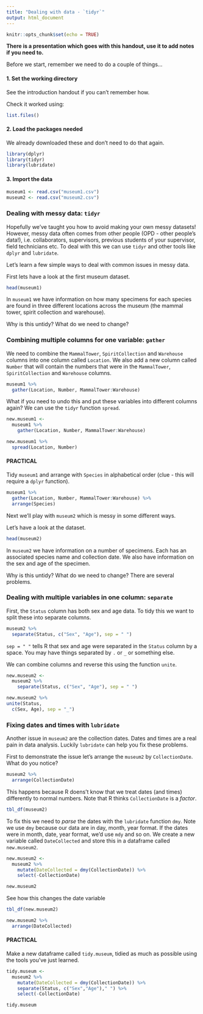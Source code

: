 ```yaml
---
title: "Dealing with data - `tidyr`"
output: html_document
---
```


```r
knitr::opts_chunk$set(echo = TRUE)
```


**There is a presentation which goes with this handout, use it to add notes if you need to.**

Before we start, remember we need to do a couple of things...

#### 1. Set the working directory
See the introduction handout if you can't remember how.

Check it worked using:
```r
list.files()
```

#### 2. Load the packages needed
We already downloaded these and don't need to do that again. 
```r
library(dplyr)
library(tidyr)
library(lubridate)
```

#### 3. Import the data
```r
museum1 <- read.csv("museum1.csv")
museum2 <- read.csv("museum2.csv")
```

### Dealing with messy data: `tidyr`
Hopefully we've taught you how to avoid making your own messy datasets! However, messy data often comes from other people (OPD - other people's data!), i.e. collaborators, supervisors, previous students of your supervisor, field technicians etc. To deal with this we can use `tidyr` and other tools like `dplyr` and `lubridate`.

Let's learn a few simple ways to deal with common issues in messy data.

First lets have a look at the first museum dataset.

```r
head(museum1)
```

In `museum1` we have information on how many specimens for each species are found in three different locations across the museum (the mammal tower, spirit collection and warehouse). 

Why is this untidy? What do we need to change?

### Combining multiple columns for one variable: `gather`
We need to combine the `MammalTower`, `SpiritCollection` and `Warehouse` columns into one column called `Location`. We also add a new column called `Number` that will contain the numbers that were in the `MammalTower`, `SpiritCollection` and `Warehouse` columns. 

```r
museum1 %>%
  gather(Location, Number, MammalTower:Warehouse)
```

What if you need to undo this and put these variables into different columns again? We can use the `tidyr` function `spread`.

```r
new.museum1 <-
  museum1 %>%
    gather(Location, Number, MammalTower:Warehouse)

new.museum1 %>%
  spread(Location, Number)
```

#### PRACTICAL

Tidy `museum1` and arrange with `Species` in alphabetical order (clue - this will require a `dplyr` function).

```r
museum1 %>%
  gather(Location, Number, MammalTower:Warehouse) %>%
  arrange(Species)
```

Next we'll play with `museum2` which is messy in some different ways.

Let's have a look at the dataset.

```r
head(museum2)
```

In `museum2` we have information on a number of specimens. Each has an associated species name and collection date. We also have information on the sex and age of the specimen.

Why is this untidy? What do we need to change? There are several problems.

### Dealing with multiple variables in one column: `separate`
First, the `Status` column has both sex and age data. To tidy this we want to split these into separate columns.

```r
museum2 %>%
  separate(Status, c("Sex", "Age"), sep = " ")
```

`sep = " "` tells R that sex and age were separated in the `Status` column by a space. You may have things separated by `.` or `_` or something else.

We can combine columns and reverse this using the function `unite`.
```r
new.museum2 <-
  museum2 %>%
    separate(Status, c("Sex", "Age"), sep = " ")

new.museum2 %>%
unite(Status, 
  c(Sex, Age), sep = "_")
```

### Fixing dates and times with `lubridate`
Another issue in `museum2` are the collection dates. Dates and times are a real pain in data analysis. Luckily `lubridate` can help you fix these problems.

First to demonstrate the issue let's arrange the `museum2` by `CollectionDate`. What do you notice? 

```r
museum2 %>%
  arrange(CollectionDate)
```

This happens because R doens't know that we treat dates (and times) differently to normal numbers. Note that R thinks `CollectionDate` is a *factor*.

```r
tbl_df(museum2)
```

To fix this we need to *parse* the dates with the `lubridate` function `dmy`. Note we use `dmy` because our data are in day, month, year format. If the dates were in month, date, year format, we'd use `mdy` and so on. We create a new variable called `DateCollected` and store this in a dataframe called `new.museum2`.

```r
new.museum2 <- 
  museum2 %>%
    mutate(DateCollected = dmy(CollectionDate)) %>%
    select(-CollectionDate)

new.museum2
```

See how this changes the date variable

```r
tbl_df(new.museum2)
```

```r
new.museum2 %>%
  arrange(DateCollected)
```

#### PRACTICAL

Make a new dataframe called `tidy.museum`, tidied as much as possible using the tools you've just learned. 

```r
tidy.museum <- 
  museum2 %>%
    mutate(DateCollected = dmy(CollectionDate)) %>%
    separate(Status, c("Sex","Age")," ") %>%
    select(-CollectionDate)

tidy.museum
```